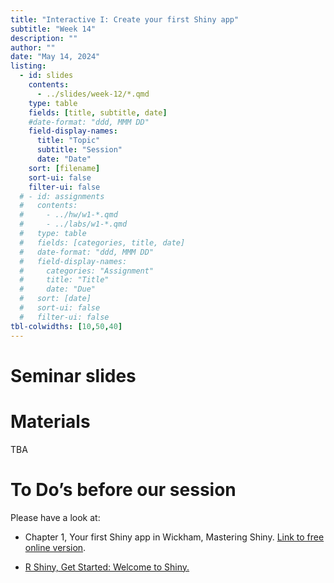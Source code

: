 ```yaml
---
title: "Interactive I: Create your first Shiny app"
subtitle: "Week 14"
description: ""
author: ""
date: "May 14, 2024"
listing:
  - id: slides
    contents:
      - ../slides/week-12/*.qmd
    type: table
    fields: [title, subtitle, date]
    #date-format: "ddd, MMM DD"
    field-display-names:
      title: "Topic"
      subtitle: "Session"
      date: "Date"
    sort: [filename]
    sort-ui: false
    filter-ui: false
  # - id: assignments
  #   contents:
  #     - ../hw/w1-*.qmd
  #     - ../labs/w1-*.qmd
  #   type: table
  #   fields: [categories, title, date]
  #   date-format: "ddd, MMM DD"
  #   field-display-names:
  #     categories: "Assignment"
  #     title: "Title"
  #     date: "Due"
  #   sort: [date]
  #   sort-ui: false
  #   filter-ui: false
tbl-colwidths: [10,50,40]
---
```


# Seminar slides

::: {#slides}
:::

# Materials

TBA

# To Do's before our session

Please have a look at:

-   Chapter 1, Your first Shiny app in Wickham, Mastering Shiny. [Link to free online version](https://mastering-shiny.org/basic-app.html).

-   [R Shiny, Get Started: Welcome to Shiny.](https://shiny.posit.co/r/getstarted/shiny-basics/lesson1/)